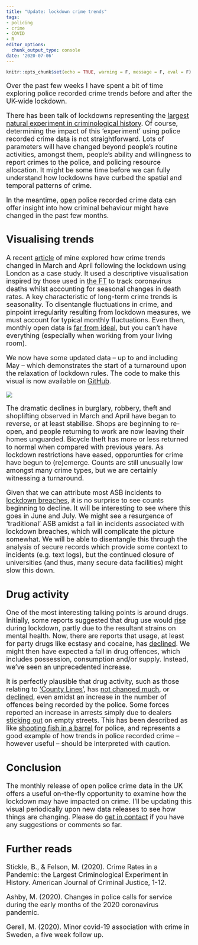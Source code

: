```yaml
---
title: "Update: lockdown crime trends"
tags:
- policing
- crime
- COVID
- R
editor_options: 
  chunk_output_type: console
date: '2020-07-06'
---
```


```r
knitr::opts_chunk$set(echo = TRUE, warning = F, message = F, eval = F)
```

<font size=4.9>

Over the past few weeks I have spent a bit of time exploring police recorded crime trends before and after the UK-wide lockdown.

There has been talk of lockdowns representing the [largest natural experiment in criminological history](https://link.springer.com/article/10.1007/s12103-020-09546-0). Of course, determining the impact of this 'experiment' using police recorded crime data is not straightforward. Lots of parameters will have changed beyond people's routine activities, amongst them, people's ability and willingness to report crimes to the police, and policing resource allocation. It might be some time before we can fully understand how lockdowns have curbed the spatial and temporal patterns of crime.

In the meantime, [open](https://data.police.uk/) police recorded crime data can offer insight into how criminal behaviour might have changed in the past few months. 

## Visualising trends

A recent [article](https://theconversation.com/lockdown-crime-trends-why-antisocial-behaviour-is-up-140479) of mine explored how crime trends changed in March and April following the lockdown using London as a case study. It used a descriptive visualisation inspired by those used in [the FT](https://www.ft.com/content/a26fbf7e-48f8-11ea-aeb3-955839e06441) to track coronavirus deaths whilst accounting for seasonal changes in death rates. A key characteristic of long-term crime trends is seasonality. To disentangle fluctuations in crime, and pinpoint irregularity resulting from lockdown measures, we must account for typical monthly fluctuations. Even then, monthly open data is [far from ideal](https://the-sra.org.uk/SRA/Blog/whyyoucantidentifychangesincrimebycomparingthismonthtolastmonth.aspx), but you can't have everything (especially when working from your living room).

We now have some updated data -- up to and including May -- which demonstrates the start of a turnaround upon the relaxation of lockdown rules. The code to make this visual is now available on [GitHub](https://github.com/langtonhugh/crime_covid_visual).

![](/img/full_met.png)

The dramatic declines in burglary, robbery, theft and shoplifting observed in March and April have began to reverse, or at least stabilise. Shops are beginning to re-open, and people returning to work are now leaving their homes unguarded. Bicycle theft has more or less returned to normal when compared with previous years. As lockdown restrictions have eased, opporunties for crime have begun to (re)emerge. Counts are still unusually low amongst many crime types, but we are certainly witnessing a turnaround.

Given that we can attribute most ASB incidents to [lockdown breaches](https://www.bbc.co.uk/news/uk-52298016), it is no surprise to see counts beginning to decline. It will be interesting to see where this goes in June and July. We might see a resurgence of 'traditional' ASB amidst a fall in incidents associated with lockdown breaches, which will complicate the picture somewhat. We will be able to disentangle this through the analysis of secure records which provide some context to incidents (e.g. text logs), but the continued closure of universities (and thus, many secure data facilities) might slow this down.

## Drug activity

One of the most interesting talking points is around drugs. Initially, some reports suggested that drug use would [rise](https://www.theguardian.com/society/2020/may/03/coronavirus-crisis-could-increase-users-drug-habits-report) during lockdown, partly due to the resultant strains on mental health. Now, there are reports that usage, at least for party drugs like ecstasy and cocaine, has [declined](https://www.theguardian.com/society/2020/jun/29/fall-in-use-of-party-drugs-as-more-britons-turn-to-alcohol-in-lockdown). We might then have expected a fall in drug offences, which includes possession, consumption and/or supply. Instead, we've seen an unprecedented increase.

It is perfectly plausible that drug activity, such as those relating to ['County Lines'](https://www.nationalcrimeagency.gov.uk/what-we-do/crime-threats/drug-trafficking/county-lines), has [not changed much](https://www.theguardian.com/uk-news/2020/apr/13/gangs-still-forcing-children-into-county-lines-drug-trafficking-police-covid-19-lockdown), or [declined](https://shoc.rusi.org/informer/part-2-how-covid-19-affecting-county-lines), even amidst an increase in the number of offences being recorded by the police. Some forces reported an increase in arrests simply due to dealers [sticking out](https://www.bbc.co.uk/news/uk-england-sussex-52344249) on empty streets. This has been described as like [shooting fish in a barrel](https://twitter.com/gmhales/status/1249962083631980549) for police, and represents a good example of how trends in police recorded crime -- however useful -- should be interpreted with caution.

## Conclusion

The monthly release of open police crime data in the UK offers a useful on-the-fly opportunity to examine how the lockdown may have impacted on crime. I'll be updating this visual periodically upon new data releases to see how things are changing. Please do [get in contact](https://www.samlangton.info/#contact) if you have any suggestions or comments so far.

## Further reads

Stickle, B., & Felson, M. (2020). Crime Rates in a Pandemic: the Largest Criminological Experiment in History. American Journal of Criminal Justice, 1-12.

Ashby, M. (2020). Changes in police calls for service during the early months of the 2020 coronavirus pandemic.

Gerell, M. (2020). Minor covid-19 association with crime in Sweden, a five week follow up.
